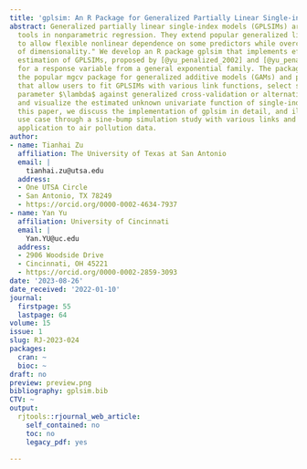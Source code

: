 ```yaml
---
title: 'gplsim: An R Package for Generalized Partially Linear Single-index Models'
abstract: Generalized partially linear single-index models (GPLSIMs) are important
  tools in nonparametric regression. They extend popular generalized linear models
  to allow flexible nonlinear dependence on some predictors while overcoming the "curse
  of dimensionality." We develop an R package gplsim that implements efficient spline
  estimation of GPLSIMs, proposed by [@yu_penalized_2002] and [@yu_penalised_2017],
  for a response variable from a general exponential family. The package builds upon
  the popular mgcv package for generalized additive models (GAMs) and provides functions
  that allow users to fit GPLSIMs with various link functions, select smoothing tuning
  parameter $\lambda$ against generalized cross-validation or alternative choices,
  and visualize the estimated unknown univariate function of single-index term. In
  this paper, we discuss the implementation of gplsim in detail, and illustrate the
  use case through a sine-bump simulation study with various links and a real-data
  application to air pollution data.
author:
- name: Tianhai Zu
  affiliation: The University of Texas at San Antonio
  email: |
    tianhai.zu@utsa.edu
  address:
  - One UTSA Circle
  - San Antonio, TX 78249
  - https://orcid.org/0000-0002-4634-7937
- name: Yan Yu
  affiliation: University of Cincinnati
  email: |
    Yan.YU@uc.edu
  address:
  - 2906 Woodside Drive
  - Cincinnati, OH 45221
  - https://orcid.org/0000-0002-2859-3093
date: '2023-08-26'
date_received: '2022-01-10'
journal:
  firstpage: 55
  lastpage: 64
volume: 15
issue: 1
slug: RJ-2023-024
packages:
  cran: ~
  bioc: ~
draft: no
preview: preview.png
bibliography: gplsim.bib
CTV: ~
output:
  rjtools::rjournal_web_article:
    self_contained: no
    toc: no
    legacy_pdf: yes

---
```

